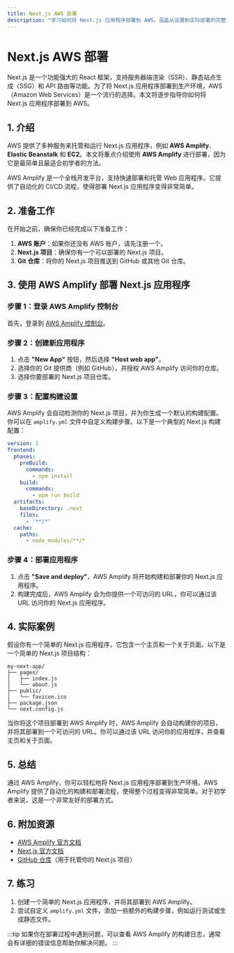 ```yaml
---
title: Next.js AWS 部署
description: "学习如何将 Next.js 应用程序部署到 AWS，涵盖从设置到实际部署的完整流程。"
---
```


# Next.js AWS 部署

Next.js 是一个功能强大的 React 框架，支持服务器端渲染（SSR）、静态站点生成（SSG）和 API 路由等功能。为了将 Next.js 应用程序部署到生产环境，AWS（Amazon Web Services）是一个流行的选择。本文将逐步指导你如何将 Next.js 应用程序部署到 AWS。

## 1. 介绍

AWS 提供了多种服务来托管和运行 Next.js 应用程序，例如 **AWS Amplify**、**Elastic Beanstalk** 和 **EC2**。本文将重点介绍使用 **AWS Amplify** 进行部署，因为它是最简单且最适合初学者的方法。

AWS Amplify 是一个全栈开发平台，支持快速部署和托管 Web 应用程序。它提供了自动化的 CI/CD 流程，使得部署 Next.js 应用程序变得非常简单。

## 2. 准备工作

在开始之前，确保你已经完成以下准备工作：

1. **AWS 账户**：如果你还没有 AWS 账户，请先注册一个。
2. **Next.js 项目**：确保你有一个可以部署的 Next.js 项目。
3. **Git 仓库**：将你的 Next.js 项目推送到 GitHub 或其他 Git 仓库。

## 3. 使用 AWS Amplify 部署 Next.js 应用程序

### 步骤 1：登录 AWS Amplify 控制台

首先，登录到 [AWS Amplify 控制台](https://aws.amazon.com/amplify/)。

### 步骤 2：创建新应用程序

1. 点击 **"New App"** 按钮，然后选择 **"Host web app"**。
2. 选择你的 Git 提供商（例如 GitHub），并授权 AWS Amplify 访问你的仓库。
3. 选择你要部署的 Next.js 项目仓库。

### 步骤 3：配置构建设置

AWS Amplify 会自动检测你的 Next.js 项目，并为你生成一个默认的构建配置。你可以在 `amplify.yml` 文件中自定义构建步骤。以下是一个典型的 Next.js 构建配置：

```yaml
version: 1
frontend:
  phases:
    preBuild:
      commands:
        - npm install
    build:
      commands:
        - npm run build
  artifacts:
    baseDirectory: .next
    files:
      - '**/*'
  cache:
    paths:
      - node_modules/**/*
```

### 步骤 4：部署应用程序

1. 点击 **"Save and deploy"**，AWS Amplify 将开始构建和部署你的 Next.js 应用程序。
2. 构建完成后，AWS Amplify 会为你提供一个可访问的 URL，你可以通过该 URL 访问你的 Next.js 应用程序。

## 4. 实际案例

假设你有一个简单的 Next.js 应用程序，它包含一个主页和一个关于页面。以下是一个简单的 Next.js 项目结构：

```
my-next-app/
├── pages/
│   ├── index.js
│   └── about.js
├── public/
│   └── favicon.ico
├── package.json
└── next.config.js
```

当你将这个项目部署到 AWS Amplify 时，AWS Amplify 会自动构建你的项目，并将其部署到一个可访问的 URL。你可以通过该 URL 访问你的应用程序，并查看主页和关于页面。

## 5. 总结

通过 AWS Amplify，你可以轻松地将 Next.js 应用程序部署到生产环境。AWS Amplify 提供了自动化的构建和部署流程，使得整个过程变得非常简单。对于初学者来说，这是一个非常友好的部署方式。

## 6. 附加资源

- [AWS Amplify 官方文档](https://docs.aws.amazon.com/amplify/)
- [Next.js 官方文档](https://nextjs.org/docs)
- [GitHub 仓库](https://github.com/)（用于托管你的 Next.js 项目）

## 7. 练习

1. 创建一个简单的 Next.js 应用程序，并将其部署到 AWS Amplify。
2. 尝试自定义 `amplify.yml` 文件，添加一些额外的构建步骤，例如运行测试或生成静态文件。

:::tip
如果你在部署过程中遇到问题，可以查看 AWS Amplify 的构建日志，通常会有详细的错误信息帮助你解决问题。
:::